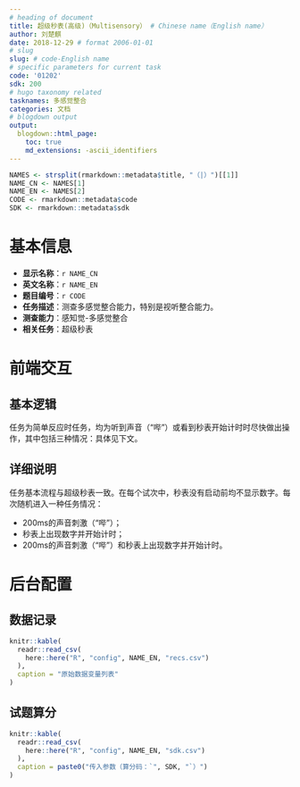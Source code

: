 ```yaml
---
# heading of document
title: 超级秒表(高级)（Multisensory） # Chinese name（English name）
author: 刘楚麒
date: 2018-12-29 # format 2006-01-01
# slug
slug: # code-English name
# specific parameters for current task
code: '01202'
sdk: 200
# hugo taxonomy related
tasknames: 多感觉整合
categories: 文档
# blogdown output
output:
  blogdown::html_page:
    toc: true
    md_extensions: -ascii_identifiers
---
```


```r
NAMES <- strsplit(rmarkdown::metadata$title, "（|）")[[1]]
NAME_CN <- NAMES[1]
NAME_EN <- NAMES[2]
CODE <- rmarkdown::metadata$code
SDK <- rmarkdown::metadata$sdk
```

# 基本信息

* **显示名称**：`r NAME_CN`
* **英文名称**：`r NAME_EN`
* **题目编号**：`r CODE`
* **任务描述**：测查多感觉整合能力，特别是视听整合能力。
* **测查能力**：感知觉-多感觉整合
* **相关任务**：超级秒表

# 前端交互

## 基本逻辑

任务为简单反应时任务，均为听到声音（“哔”）或看到秒表开始计时时尽快做出操作，其中包括三种情况：具体见下文。

## 详细说明

任务基本流程与超级秒表一致。在每个试次中，秒表没有启动前均不显示数字。每次随机进入一种任务情况：

* 200ms的声音刺激（“哔”）；
* 秒表上出现数字并开始计时；
* 200ms的声音刺激（“哔”）和秒表上出现数字并开始计时。

# 后台配置

## 数据记录

```r
knitr::kable(
  readr::read_csv(
    here::here("R", "config", NAME_EN, "recs.csv")
  ),
  caption = "原始数据变量列表"
)
```

## 试题算分

```r
knitr::kable(
  readr::read_csv(
    here::here("R", "config", NAME_EN, "sdk.csv")
  ),
  caption = paste0("传入参数（算分码：`", SDK, "`）")
)
```
